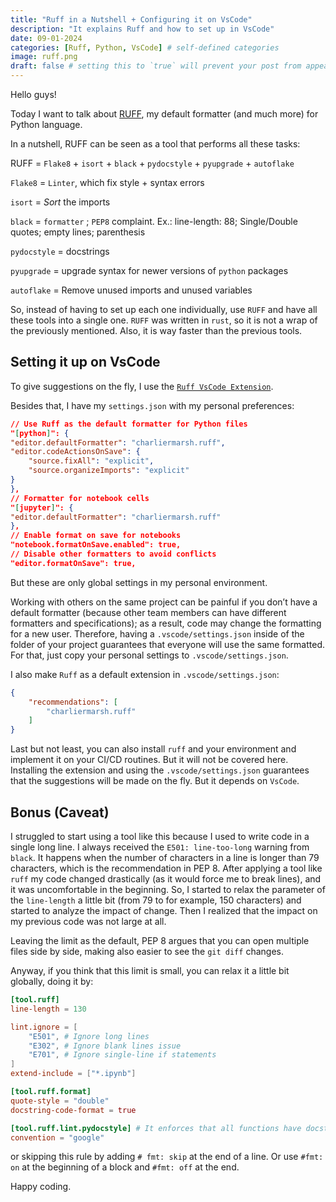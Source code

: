```yaml
---
title: "Ruff in a Nutshell + Configuring it on VsCode"
description: "It explains Ruff and how to set up in VsCode"
date: 09-01-2024
categories: [Ruff, Python, VsCode] # self-defined categories
image: ruff.png
draft: false # setting this to `true` will prevent your post from appearing on your listing page until you're ready!
---
```


Hello guys!

Today I want to talk about [RUFF](https://github.com/astral-sh/ruff), my default formatter (and much more) for Python language.

In a nutshell, RUFF can be seen as a tool that performs all these tasks:

RUFF = `Flake8` + `isort` + `black` + `pydocstyle` + `pyupgrade` + `autoflake`

`Flake8` = `Linter`, which fix style + syntax errors

`isort` = *Sort* the imports

`black` = `formatter` ; `PEP8` complaint. Ex.: line-length: 88; Single/Double quotes; empty lines; parenthesis

`pydocstyle` = docstrings

`pyupgrade` = upgrade syntax for newer versions of `python` packages

`autoflake` = Remove unused imports and unused variables

So, instead of having to set up each one individually, use `RUFF` and have all these tools into a single one. `RUFF` was written in `rust`, so it is not a wrap of the previously mentioned. Also, it is way faster than the previous tools.

## Setting it up on VsCode

To give suggestions on the fly, I use the [`Ruff VsCode Extension`](https://marketplace.visualstudio.com/items?itemName=charliermarsh.ruff).

Besides that, I have my `settings.json` with my personal preferences:

```json
// Use Ruff as the default formatter for Python files
"[python]": {
"editor.defaultFormatter": "charliermarsh.ruff",
"editor.codeActionsOnSave": {
    "source.fixAll": "explicit",
    "source.organizeImports": "explicit"
}
},
// Formatter for notebook cells
"[jupyter]": {
"editor.defaultFormatter": "charliermarsh.ruff"
},
// Enable format on save for notebooks
"notebook.formatOnSave.enabled": true,
// Disable other formatters to avoid conflicts
"editor.formatOnSave": true,
```

But these are only global settings in my personal environment.

Working with others on the same project can be painful if you don't have a default formatter (because other team members can have different formatters and specifications); as a result, code may change the formatting for a new user. Therefore, having a `.vscode/settings.json` inside of the folder of your project guarantees that everyone will use the same formatted. For that, just copy your personal settings to `.vscode/settings.json`.

I also make `Ruff` as a default extension in `.vscode/settings.json`:

```json
{
    "recommendations": [
        "charliermarsh.ruff"
    ]
}
```

Last but not least, you can also install `ruff` and your environment and implement it on your CI/CD routines. But it will not be covered here. Installing the extension and using the `.vscode/settings.json` guarantees that the suggestions will be made on the fly. But it depends on `VsCode`.

## Bonus (Caveat)

I struggled to start using a tool like this because I used to write code in a single long line. I always received the `E501: line-too-long` warning from `black`. It happens when the number of characters in a line is longer than 79 characters, which is the recommendation in PEP 8. After applying a tool like `ruff` my code changed drastically (as it would force me to break lines), and it was uncomfortable in the beginning. So, I started to relax the parameter of the `line-length` a little bit (from 79 to for example, 150 characters) and started to analyze the impact of change. Then I realized that the impact on my previous code was not large at all. 

Leaving the limit as the default, PEP 8 argues that you can open multiple files side by side, making also easier to see the `git diff` changes.

Anyway, if you think that this limit is small, you can relax it a little bit globally, doing it by:

```toml
[tool.ruff]
line-length = 130

lint.ignore = [
    "E501", # Ignore long lines
    "E302", # Ignore blank lines issue
    "E701", # Ignore single-line if statements
]
extend-include = ["*.ipynb"]

[tool.ruff.format]
quote-style = "double"
docstring-code-format = true

[tool.ruff.lint.pydocstyle] # It enforces that all functions have docstrings
convention = "google"
```

or skipping this rule by adding `# fmt: skip` at the end of a line. Or use `#fmt: on` at the beginning of a block and `#fmt: off` at the end.

Happy coding.
